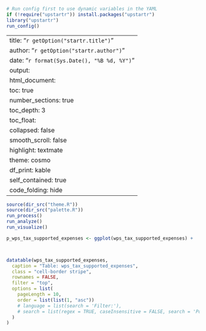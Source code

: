 ```r
# Run config first to use dynamic variables in the YAML
if (!require("upstartr")) install.packages("upstartr")
library("upstartr")
run_config()
```

---
title: "`r getOption("startr.title")`"
author: "`r getOption("startr.author")`"
date: "`r format(Sys.Date(), "%B %d, %Y")`"
output:
  html_document:
    toc: true
    number_sections: true    
    toc_depth: 3
    toc_float:
      collapsed: false
      smooth_scroll: false    
    highlight: textmate
    theme: cosmo
    df_print: kable
    self_contained: true
    code_folding: hide
---

```r

source(dir_src("theme.R"))
source(dir_src("palette.R"))
run_process()
run_analyze()
run_visualize()
```


```r

p_wps_tax_supported_expenses <- ggplot(wps_tax_supported_expenses) + 



datatable(wps_tax_supported_expenses,
  caption = "Table: wps_tax_supported_expenses",
  class = "cell-border stripe",
  rownames = FALSE,
  filter = "top",
  options = list(
    pageLength = 10,
    order = list(list(1, "asc"))
    # language = list(search = 'Filter:'),
    # search = list(regex = TRUE, caseInsensitive = FALSE, search = 'Police')
  )
)
```

